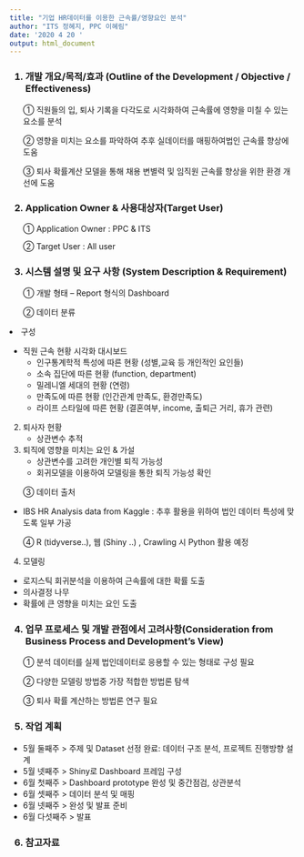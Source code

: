 ```yaml
---
title: "기업 HR데이터를 이용한 근속률/영향요인 분석"
author: "ITS 정혜지, PPC 이혜림"
date: '2020 4 20 '
output: html_document
---
```

 
<h3> 1.	개발 개요/목적/효과 (Outline of the Development / Objective / Effectiveness) </h3>
<ul> ①	직원들의 입, 퇴사 기록을 다각도로 시각화하여 근속률에 영향을 미칠 수 있는 요소를 분석 </ul>
<ul> ②	영향을 미치는 요소를 파악하여 추후 실데이터를 매핑하여법인 근속률 향상에 도움 </ul> 
<ul> ③	퇴사 확률계산 모델을 통해 채용 변별력 및 임직원 근속률 향상을 위한 환경 개선에 도움 </ul>
  
<h3> 2.	Application Owner & 사용대상자(Target User) </h3>
<ul> ①	Application Owner : PPC & ITS  </ul>
<ul> ②	Target User : All user </ul>

<h3> 3.	시스템 설명 및 요구 사항 (System Description & Requirement) </h3>
<ul> ①	개발 형태 – Report 형식의 Dashboard </ul>
<ul> ②	데이터 분류 </ul>


  1. 구성
  * 직원 근속 현황 시각화 대시보드
      * 인구통계학적 특성에 따른 현황 (성별,교육 등 개인적인 요인들)
      * 소속 집단에 따른 현황 (function, department)
      *	밀레니엘 세대의 현황 (연령)
      * 만족도에 따른 현황 (인간관계 만족도, 환경만족도)
      * 라이프 스타일에 따른 현황 (결혼여부, income, 출퇴근 거리, 휴가 관련)
      
  2.  퇴사자 현황
      * 상관변수 추적

  3. 퇴직에 영향을 미치는 요인 & 가설
      * 상관변수를 고려한 개인별 퇴직 가능성
      * 회귀모델을 이용하여 모델링을 통한 퇴직 가능성 확인


<ul> ③	데이터 출처</ul>

  * IBS HR Analysis data from Kaggle : 추후 활용을 위하여 법인 데이터 특성에 맞도록 일부 가공

<ul> ④	R (tidyverse..), 웹 (Shiny ..) , Crawling 시 Python 활용 예정</ul>

  4.  모델링
   * 로지스틱 회귀분석을 이용하여 근속률에 대한 확률 도출
   * 의사결정 나무 
   * 확률에 큰 영향을 미치는 요인 도출



<h3> 4.	업무 프로세스 및 개발 관점에서 고려사항(Consideration from Business Process and Development’s View) </h3>

<ul> ①	분석 데이터를 실제 법인데이터로 응용할 수 있는 형태로 구성 필요</ul>
<ul> ②	다양한 모델링 방법중 가장 적합한 방법론 탐색</ul>
<ul> ③	퇴사 확률 계산하는 방법론 연구 필요</ul>


<h3> 5.  작업 계획 </h3>

 - 5월 둘째주 > 주제 및 Dataset 선정 완료: 데이터 구조 분석, 프로젝트 진행방향 설계
 - 5월 넷째주 > Shiny로 Dashboard 프레임 구성 
 - 6월 첫째주 > Dashboard prototype 완성 및 중간점검, 상관분석 
 - 6월 셋째주 > 데이터 분석 및 매핑
 - 6월 넷째주 > 완성 및 발표 준비 
 - 6월 다섯째주 > 발표

<h3> 6.  참고자료 </h3>